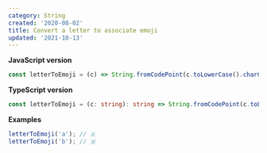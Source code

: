 ```yaml
---
category: String
created: '2020-08-02'
title: Convert a letter to associate emoji
updated: '2021-10-13'
---
```


**JavaScript version**

```js letterToEmoji.js
const letterToEmoji = (c) => String.fromCodePoint(c.toLowerCase().charCodeAt(0) + 127365);
```

**TypeScript version**

```ts letterToEmoji.ts
const letterToEmoji = (c: string): string => String.fromCodePoint(c.toLowerCase().charCodeAt(0) + 127365);
```

**Examples**

```js examples.js
letterToEmoji('a'); // 🇦
letterToEmoji('b'); // 🇧
```
